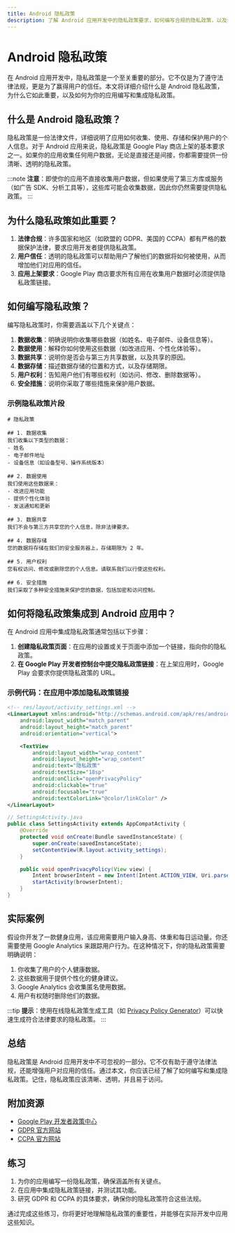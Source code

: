 ```yaml
---
title: Android 隐私政策
description: 了解 Android 应用开发中的隐私政策要求，如何编写合规的隐私政策，以及如何将其集成到应用中。
---
```


# Android 隐私政策

在 Android 应用开发中，隐私政策是一个至关重要的部分。它不仅是为了遵守法律法规，更是为了赢得用户的信任。本文将详细介绍什么是 Android 隐私政策，为什么它如此重要，以及如何为你的应用编写和集成隐私政策。

## 什么是 Android 隐私政策？

隐私政策是一份法律文件，详细说明了应用如何收集、使用、存储和保护用户的个人信息。对于 Android 应用来说，隐私政策是 Google Play 商店上架的基本要求之一。如果你的应用收集任何用户数据，无论是直接还是间接，你都需要提供一份清晰、透明的隐私政策。

:::note
**注意**：即使你的应用不直接收集用户数据，但如果使用了第三方库或服务（如广告 SDK、分析工具等），这些库可能会收集数据，因此你仍然需要提供隐私政策。
:::

## 为什么隐私政策如此重要？

1. **法律合规**：许多国家和地区（如欧盟的 GDPR、美国的 CCPA）都有严格的数据保护法律，要求应用开发者提供隐私政策。
2. **用户信任**：透明的隐私政策可以帮助用户了解他们的数据将如何被使用，从而增加他们对应用的信任。
3. **应用上架要求**：Google Play 商店要求所有应用在收集用户数据时必须提供隐私政策链接。

## 如何编写隐私政策？

编写隐私政策时，你需要涵盖以下几个关键点：

1. **数据收集**：明确说明你收集哪些数据（如姓名、电子邮件、设备信息等）。
2. **数据使用**：解释你如何使用这些数据（如改进应用、个性化体验等）。
3. **数据共享**：说明你是否会与第三方共享数据，以及共享的原因。
4. **数据存储**：描述数据存储的位置和方式，以及存储期限。
5. **用户权利**：告知用户他们有哪些权利（如访问、修改、删除数据等）。
6. **安全措施**：说明你采取了哪些措施来保护用户数据。

### 示例隐私政策片段

```plaintext
# 隐私政策

## 1. 数据收集
我们收集以下类型的数据：
- 姓名
- 电子邮件地址
- 设备信息（如设备型号、操作系统版本）

## 2. 数据使用
我们使用这些数据来：
- 改进应用功能
- 提供个性化体验
- 发送通知和更新

## 3. 数据共享
我们不会与第三方共享您的个人信息，除非法律要求。

## 4. 数据存储
您的数据将存储在我们的安全服务器上，存储期限为 2 年。

## 5. 用户权利
您有权访问、修改或删除您的个人信息。请联系我们以行使这些权利。

## 6. 安全措施
我们采取了多种安全措施来保护您的数据，包括加密和访问控制。
```

## 如何将隐私政策集成到 Android 应用中？

在 Android 应用中集成隐私政策通常包括以下步骤：

1. **创建隐私政策页面**：在应用的设置或关于页面中添加一个链接，指向你的隐私政策。
2. **在 Google Play 开发者控制台中提交隐私政策链接**：在上架应用时，Google Play 会要求你提供隐私政策的 URL。

### 示例代码：在应用中添加隐私政策链接

```xml
<!-- res/layout/activity_settings.xml -->
<LinearLayout xmlns:android="http://schemas.android.com/apk/res/android"
    android:layout_width="match_parent"
    android:layout_height="match_parent"
    android:orientation="vertical">

    <TextView
        android:layout_width="wrap_content"
        android:layout_height="wrap_content"
        android:text="隐私政策"
        android:textSize="18sp"
        android:onClick="openPrivacyPolicy"
        android:clickable="true"
        android:focusable="true"
        android:textColorLink="@color/linkColor" />
</LinearLayout>
```

```java
// SettingsActivity.java
public class SettingsActivity extends AppCompatActivity {
    @Override
    protected void onCreate(Bundle savedInstanceState) {
        super.onCreate(savedInstanceState);
        setContentView(R.layout.activity_settings);
    }

    public void openPrivacyPolicy(View view) {
        Intent browserIntent = new Intent(Intent.ACTION_VIEW, Uri.parse("https://www.yourwebsite.com/privacy-policy"));
        startActivity(browserIntent);
    }
}
```

## 实际案例

假设你开发了一款健身应用，该应用需要用户输入身高、体重和每日运动量。你还需要使用 Google Analytics 来跟踪用户行为。在这种情况下，你的隐私政策需要明确说明：

1. 你收集了用户的个人健康数据。
2. 这些数据用于提供个性化的健身建议。
3. Google Analytics 会收集匿名使用数据。
4. 用户有权随时删除他们的数据。

:::tip
**提示**：使用在线隐私政策生成工具（如 [Privacy Policy Generator](https://www.privacypolicygenerator.info/)）可以快速生成符合法律要求的隐私政策。
:::

## 总结

隐私政策是 Android 应用开发中不可忽视的一部分。它不仅有助于遵守法律法规，还能增强用户对应用的信任。通过本文，你应该已经了解了如何编写和集成隐私政策。记住，隐私政策应该清晰、透明，并且易于访问。

## 附加资源

- [Google Play 开发者政策中心](https://play.google.com/about/privacy-security-deception/)
- [GDPR 官方网站](https://gdpr-info.eu/)
- [CCPA 官方网站](https://oag.ca.gov/privacy/ccpa)

## 练习

1. 为你的应用编写一份隐私政策，确保涵盖所有关键点。
2. 在应用中集成隐私政策链接，并测试其功能。
3. 研究 GDPR 和 CCPA 的具体要求，确保你的隐私政策符合这些法规。

通过完成这些练习，你将更好地理解隐私政策的重要性，并能够在实际开发中应用这些知识。